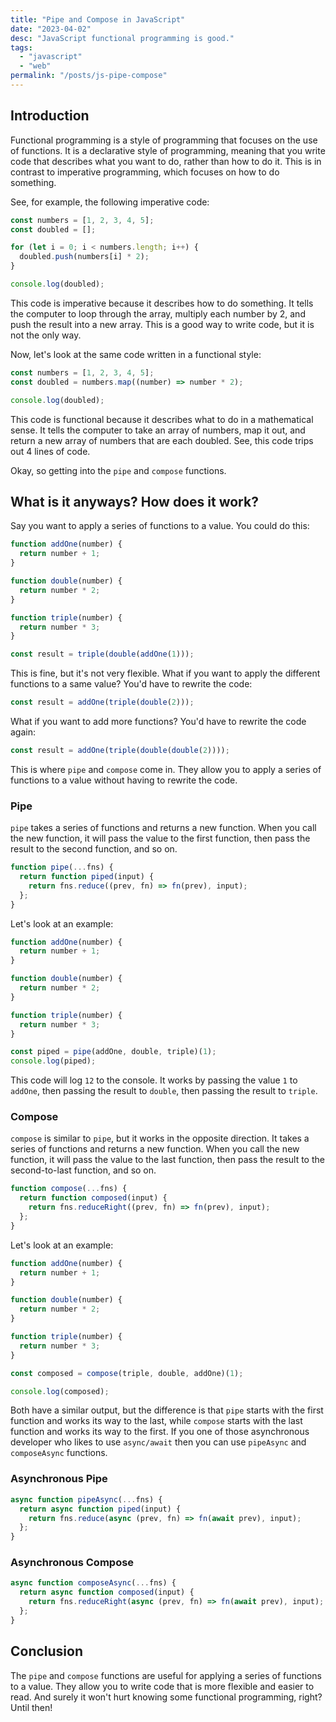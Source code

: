 ```yaml
---
title: "Pipe and Compose in JavaScript"
date: "2023-04-02"
desc: "JavaScript functional programming is good."
tags:
  - "javascript"
  - "web"
permalink: "/posts/js-pipe-compose"
---
```


## Introduction

Functional programming is a style of programming that focuses on the use of functions. It is a declarative style of programming, meaning that you write code that describes what you want to do, rather than how to do it. This is in contrast to imperative programming, which focuses on how to do something.

See, for example, the following imperative code:

```js title="example-imperative.js"
const numbers = [1, 2, 3, 4, 5];
const doubled = [];

for (let i = 0; i < numbers.length; i++) {
  doubled.push(numbers[i] * 2);
}

console.log(doubled);
```

This code is imperative because it describes how to do something. It tells the computer to loop through the array, multiply each number by 2, and push the result into a new array. This is a good way to write code, but it is not the only way.

Now, let's look at the same code written in a functional style:

```js title="example-functional.js"
const numbers = [1, 2, 3, 4, 5];
const doubled = numbers.map((number) => number * 2);

console.log(doubled);
```

This code is functional because it describes what to do in a mathematical sense. It tells the computer to take an array of numbers, map it out, and return a new array of numbers that are each doubled.
See, this code trips out 4 lines of code.

Okay, so getting into the `pipe` and `compose` functions.

## What is it anyways? How does it work?

Say you want to apply a series of functions to a value. You could do this:

```js
function addOne(number) {
  return number + 1;
}

function double(number) {
  return number * 2;
}

function triple(number) {
  return number * 3;
}

const result = triple(double(addOne(1)));
```

This is fine, but it's not very flexible. What if you want to apply the different functions to a same value? You'd have to rewrite the code:

```js
const result = addOne(triple(double(2)));
```

What if you want to add more functions? You'd have to rewrite the code again:

```js
const result = addOne(triple(double(double(2))));
```

This is where `pipe` and `compose` come in. They allow you to apply a series of functions to a value without having to rewrite the code.

### Pipe

`pipe` takes a series of functions and returns a new function. When you call the new function, it will pass the value to the first function, then pass the result to the second function, and so on.

```js
function pipe(...fns) {
  return function piped(input) {
    return fns.reduce((prev, fn) => fn(prev), input);
  };
}
```

Let's look at an example:

```js
function addOne(number) {
  return number + 1;
}

function double(number) {
  return number * 2;
}

function triple(number) {
  return number * 3;
}

const piped = pipe(addOne, double, triple)(1);
console.log(piped);
```

This code will log `12` to the console. It works by passing the value `1` to `addOne`, then passing the result to `double`, then passing the result to `triple`.

### Compose

`compose` is similar to `pipe`, but it works in the opposite direction. It takes a series of functions and returns a new function. When you call the new function, it will pass the value to the last function, then pass the result to the second-to-last function, and so on.

```js
function compose(...fns) {
  return function composed(input) {
    return fns.reduceRight((prev, fn) => fn(prev), input);
  };
}
```

Let's look at an example:

```js
function addOne(number) {
  return number + 1;
}

function double(number) {
  return number * 2;
}

function triple(number) {
  return number * 3;
}

const composed = compose(triple, double, addOne)(1);

console.log(composed);
```

Both have a similar output, but the difference is that `pipe` starts with the first function and works its way to the last, while `compose` starts with the last function and works its way to the first.
If you one of those asynchronous developer who likes to use `async/await` then you can use `pipeAsync` and `composeAsync` functions.

### Asynchronous Pipe

```js
async function pipeAsync(...fns) {
  return async function piped(input) {
    return fns.reduce(async (prev, fn) => fn(await prev), input);
  };
}
```

### Asynchronous Compose

```js
async function composeAsync(...fns) {
  return async function composed(input) {
    return fns.reduceRight(async (prev, fn) => fn(await prev), input);
  };
}
```

## Conclusion

The `pipe` and `compose` functions are useful for applying a series of functions to a value. They allow you to write code that is more flexible and easier to read.
And surely it won't hurt knowing some functional programming, right? Until then!
